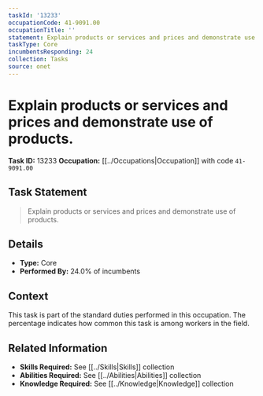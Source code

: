 ```yaml
---
taskId: '13233'
occupationCode: 41-9091.00
occupationTitle: ''
statement: Explain products or services and prices and demonstrate use of products.
taskType: Core
incumbentsResponding: 24
collection: Tasks
source: onet
---
```

# Explain products or services and prices and demonstrate use of products.

**Task ID:** 13233
**Occupation:** [[../Occupations|Occupation]] with code `41-9091.00`

## Task Statement

> Explain products or services and prices and demonstrate use of products.

## Details

- **Type:** Core
- **Performed By:** 24.0% of incumbents

## Context

This task is part of the standard duties performed in this occupation. The percentage indicates how common this task is among workers in the field.

## Related Information

- **Skills Required:** See [[../Skills|Skills]] collection
- **Abilities Required:** See [[../Abilities|Abilities]] collection
- **Knowledge Required:** See [[../Knowledge|Knowledge]] collection
